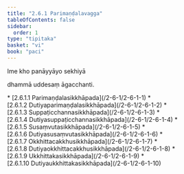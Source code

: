 ```yaml
---
title: "2.6.1 Parimaṇḍalavagga"
tableOfContents: false
sidebar:
  order: 1
type: "tipitaka"
basket: "vi"
book: "paci"
---
```



<DynamicBreadcrumb />


<Paragraph number="3562" type="center" book="paci">
Ime kho panāyyāyo sekhiyā

  
dhammā uddesaṃ āgacchanti.



</Paragraph>

<TableOfContents book="paci" section="2.6.1">
* [2.6.1.1 Parimaṇḍalasikkhāpada](/2-6-1/2-6-1-1)
* [2.6.1.2 Dutiyaparimaṇḍalasikkhāpada](/2-6-1/2-6-1-2)
* [2.6.1.3 Suppaṭicchannasikkhāpada](/2-6-1/2-6-1-3)
* [2.6.1.4 Dutiyasuppaṭicchannasikkhāpada](/2-6-1/2-6-1-4)
* [2.6.1.5 Susaṃvutasikkhāpada](/2-6-1/2-6-1-5)
* [2.6.1.6 Dutiyasusaṃvutasikkhāpada](/2-6-1/2-6-1-6)
* [2.6.1.7 Okkhittacakkhusikkhāpada](/2-6-1/2-6-1-7)
* [2.6.1.8 Dutiyaokkhittacakkhusikkhāpada](/2-6-1/2-6-1-8)
* [2.6.1.9 Ukkhittakasikkhāpada](/2-6-1/2-6-1-9)
* [2.6.1.10 Dutiyaukkhittakasikkhāpada](/2-6-1/2-6-1-10)
</TableOfContents>